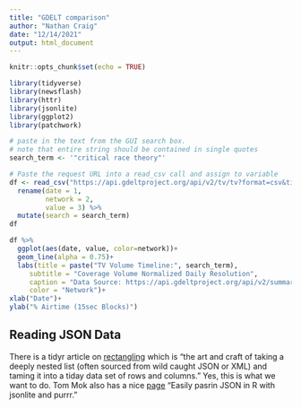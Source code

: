 ```yaml
---
title: "GDELT comparison"
author: "Nathan Craig"
date: "12/14/2021"
output: html_document
---
```


```r
knitr::opts_chunk$set(echo = TRUE)
```

```r
library(tidyverse)
library(newsflash)
library(httr)
library(jsonlite)
library(ggplot2)
library(patchwork)
```

```r
# paste in the text from the GUI search box.
# note that entire string should be contained in single quotes
search_term <- '"critical race theory"'

# Paste the request URL into a read_csv call and assign to variable
df <- read_csv("https://api.gdeltproject.org/api/v2/tv/tv?format=csv&timespan=FULL&last24=yes&dateres=DAY&query=%22critical%20race%20theory%22%20(station:BLOOMBERG%20OR%20station:CNBC%20OR%20station:CNN%20OR%20station:CSPAN%20OR%20station:CSPAN2%20OR%20station:CSPAN3%20OR%20station:FBC%20OR%20station:FOXNEWS%20OR%20station:MSNBC%20)%20&mode=timelinevol&timezoom=yes")  %>% 
  rename(date = 1,
         network = 2,
         value = 3) %>% 
  mutate(search = search_term)
df
```

```r
df %>% 
  ggplot(aes(date, value, color=network))+
  geom_line(alpha = 0.75)+
  labs(title = paste("TV Volume Timeline:", search_term),
     subtitle = "Coverage Volume Normalized Daily Resolution",
     caption = "Data Source: https://api.gdeltproject.org/api/v2/summary/summary",
     color = "Network")+
xlab("Date")+
ylab("% Airtime (15sec Blocks)")
```

## Reading JSON Data

There is a tidyr article on [rectangling](https://tidyr.tidyverse.org/articles/rectangle.html) which is "the art and craft of taking a deeply nested list (often sourced from wild caught JSON or XML) and taming it into a tiday data set of rows and columns." Yes, this is what we want to do. Tom Mok also has a nice [page](https://themockup.blog/posts/2020-05-22-parsing-json-in-r-with-jsonlite/) "Easily pasrin JSON in R with jsonlite and purrr."
